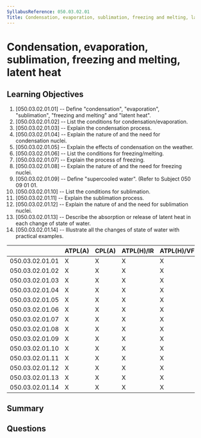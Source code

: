 ```yaml
---
SyllabusReference: 050.03.02.01
Title: Condensation, evaporation, sublimation, freezing and melting, latent heat
---
```


# Condensation, evaporation, sublimation, freezing and melting, latent heat

## Learning Objectives

1. [050.03.02.01.01] -- Define "condensation", "evaporation", "sublimation",
   "freezing and melting" and "latent heat".
2. [050.03.02.01.02] -- List the conditions for condensation/evaporation.
3. [050.03.02.01.03] -- Explain the condensation process.
4. [050.03.02.01.04] -- Explain the nature of and the need for condensation
   nuclei.
5. [050.03.02.01.05] -- Explain the effects of condensation on the weather.
6. [050.03.02.01.06] -- List the conditions for freezing/melting.
7. [050.03.02.01.07] -- Explain the process of freezing.
8. [050.03.02.01.08] -- Explain the nature of and the need for freezing nuclei.
9. [050.03.02.01.09] -- Define "supercooled water". (Refer to Subject 050 09
   01 01.
10. [050.03.02.01.10] -- List the conditions for sublimation.
11. [050.03.02.01.11] -- Explain the sublimation process.
12. [050.03.02.01.12] -- Explain the nature of and the need for sublimation
    nuclei.
13. [050.03.02.01.13] -- Describe the absorption or release of latent heat in
    each change of state of water.
14. [050.03.02.01.14] -- Illustrate all the changes of state of water with
    practical examples.

|                 | ATPL(A) | CPL(A) | ATPL(H)/IR | ATPL(H)/VFR | CPL(H) | IR  | CBIR(A) |
| --------------- | ------- | ------ | ---------- | ----------- | ------ | --- | ------- |
| 050.03.02.01.01 | X       | X      | X          | X           | X      | X   | X       |
| 050.03.02.01.02 | X       | X      | X          | X           | X      | X   | X       |
| 050.03.02.01.03 | X       | X      | X          | X           | X      | X   | X       |
| 050.03.02.01.04 | X       | X      | X          | X           | X      | X   | X       |
| 050.03.02.01.05 | X       | X      | X          | X           | X      | X   | X       |
| 050.03.02.01.06 | X       | X      | X          | X           | X      | X   | X       |
| 050.03.02.01.07 | X       | X      | X          | X           | X      | X   | X       |
| 050.03.02.01.08 | X       | X      | X          | X           | X      | X   | X       |
| 050.03.02.01.09 | X       | X      | X          | X           | X      | X   | X       |
| 050.03.02.01.10 | X       | X      | X          | X           | X      | X   | X       |
| 050.03.02.01.11 | X       | X      | X          | X           | X      | X   | X       |
| 050.03.02.01.12 | X       | X      | X          | X           | X      | X   | X       |
| 050.03.02.01.13 | X       | X      | X          | X           | X      | X   | X       |
| 050.03.02.01.14 | X       | X      | X          | X           | X      | X   | X       |

## Summary

## Questions

